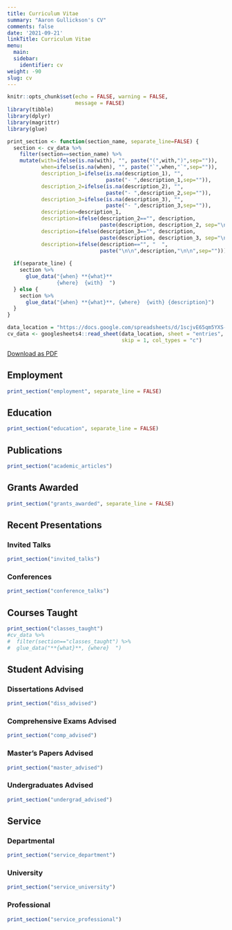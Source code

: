 ```yaml
---
title: Curriculum Vitae
summary: "Aaron Gullickson's CV"
comments: false
date: '2021-09-21'
linkTitle: Curriculum Vitae
menu:
  main:
  sidebar:
    identifier: cv
weight: -90
slug: cv
---
```


```r
knitr::opts_chunk$set(echo = FALSE, warning = FALSE, 
                      message = FALSE)
library(tibble)
library(dplyr)
library(magrittr)
library(glue)
```


```r
print_section <- function(section_name, separate_line=FALSE) {
  section <- cv_data %>% 
    filter(section==section_name) %>% 
    mutate(with=ifelse(is.na(with), "", paste("(",with,")",sep="")),
           when=ifelse(is.na(when), "", paste("`",when,"`",sep="")),
           description_1=ifelse(is.na(description_1), "", 
                                paste("- ",description_1,sep="")),
           description_2=ifelse(is.na(description_2), "", 
                                paste("- ",description_2,sep="")),
           description_3=ifelse(is.na(description_3), "", 
                                paste("- ",description_3,sep="")),
           description=description_1,
           description=ifelse(description_2=="", description,
                              paste(description, description_2, sep="\n")),
           description=ifelse(description_3=="", description,
                              paste(description, description_3, sep="\n")),
           description=ifelse(description=="", "  ",
                              paste("\n\n",description,"\n\n",sep="")))  
  
  if(separate_line) {
    section %>%
      glue_data("{when} **{what}**  
                {where}  {with}  ")
  } else {
    section %>%
      glue_data("{when} **{what}**, {where}  {with} {description}")
  }
}
```

```r
data_location = "https://docs.google.com/spreadsheets/d/1scjvE65qm5YXS-JG4-CRPiLEqsz6p4y34WX6ipEct_w/edit#gid=917338460"
cv_data <- googlesheets4::read_sheet(data_location, sheet = "entries", 
                                     skip = 1, col_types = "c")
```


[Download as PDF](aarongullickson_cv.pdf)

::: {.cv}

## Employment

```r
print_section("employment", separate_line = FALSE)
```

## Education

```r
print_section("education", separate_line = FALSE)
```

## Publications

```r
print_section("academic_articles")
```

## Grants Awarded

```r
print_section("grants_awarded", separate_line = FALSE)
```

## Recent Presentations

### Invited Talks

```r
print_section("invited_talks")
```

### Conferences

```r
print_section("conference_talks")
```

## Courses Taught

```r
print_section("classes_taught")
#cv_data %>% 
#  filter(section=="classes_taught") %>%
#  glue_data("**{what}**, {where}  ")
```

## Student Advising

### Dissertations Advised

```r
print_section("diss_advised")
```

### Comprehensive Exams Advised

```r
print_section("comp_advised")
```

### Master's Papers Advised

```r
print_section("master_advised")
```

### Undergraduates Advised

```r
print_section("undergrad_advised")
```

## Service

### Departmental

```r
print_section("service_department")
```

### University

```r
print_section("service_university")
```

### Professional

```r
print_section("service_professional")

```

:::
